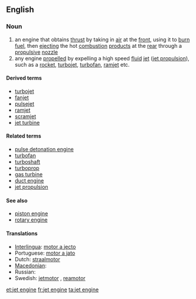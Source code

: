==English==

===Noun===
{{wikipedia}}
{{en-noun|sg=[[jet]] [[engine]]}}

# an engine that obtains [[thrust]] by taking in [[air]] at the [[front]], using it to [[burn]] [[fuel]], then [[ejecting]] the hot [[combustion]] [[product]]s at the [[rear]] through a [[propulsive]] [[nozzle]]
# any engine [[propel]]led by expelling a high speed [[fluid]] [[jet]] ([[jet propulsion]]), such as a [[rocket]], [[turbojet]], [[turbofan]], [[ramjet]] etc.

====Derived terms====
* [[turbojet]]
* [[fanjet]]
* [[pulsejet]]
* [[ramjet]]
* [[scramjet]]
* [[jet turbine]]

====Related terms====
* [[pulse detonation engine]]
* [[turbofan]]
* [[turboshaft]]
* [[turboprop]]
* [[gas turbine]]
* [[duct engine]]
* [[jet propulsion]]

====See also====
* [[piston engine]]
* [[rotary engine]]

====Translations====
*[[Interlingua]]: [[motor a jecto]]
*Portuguese: [[motor a jato]] {{m}}
*Dutch: [[straalmotor]] {{m}}
*[[Macedonian]]: {{t|mk|млазен погон|m|tr=mlázen pógon|sc=Cyrl|xs=Macedonian}}
*Russian: {{t|ru|реактивный даигатель|m|tr=r'eaktívnyj dvígat'el'|sc=Cyrl}}
*Swedish: [[jetmotor]] {{c}}, [[reamotor]] {{c}}

[[et:jet engine]]
[[fr:jet engine]]
[[ta:jet engine]]